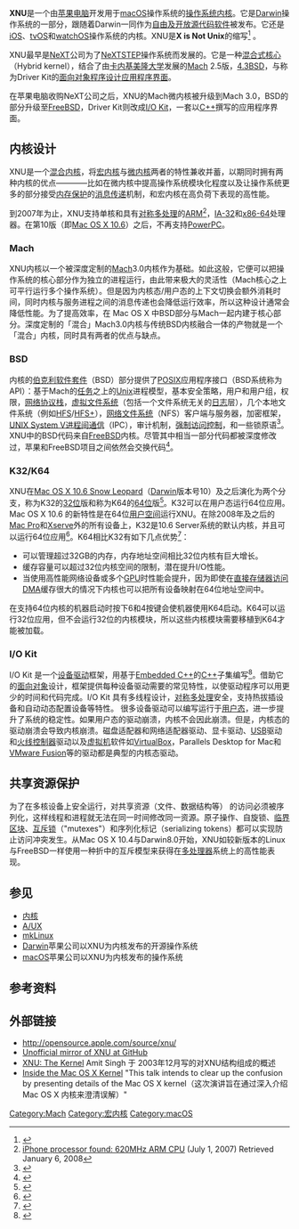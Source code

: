 {{Infobox OS
| name                   = XNU kernel
| logo                   =
| caption                =
| developer              = [[蘋果公司|蘋果公司]]
| family                 = [[类Unix|类Unix]]
| working state          = 开发中
| source model           = [[開放原始碼|開放原始碼]]
| released               = {{Start date and age|1996|12}}
| programmed in          = [[C语言|C]], [[C++|C++]]
| language               = 英文, 其他
| supported platforms    = [[IA-32|IA-32]], [[x86-64|x86-64]], [[ARM架构|ARM]]
| genre                  = [[操作系统|操作系统]][[内核|内核]]
| kernel_type            = [[混合核心|混合]]
| license                = [[苹果公共源代码许可证|苹果公共源代码许可证]] 2.0
| website                = {{URL|https://opensource.apple.com/source/xnu}}
}}

'''XNU'''是一个由[[苹果电脑|苹果电脑]]开发用于[[macOS|macOS]]操作系统的[[操作系统|操作系统]][[内核|内核]]。它是[[Darwin_(操作系统)|Darwin]]操作系统的一部分，跟随着Darwin一同作为[[自由及开放源代码软件|自由及开放源代码软件]]被发布。它还是[[iOS|iOS]]、[[tvOS|tvOS]]和[[watchOS|watchOS]]操作系统的内核。XNU是'''X is Not Unix'''的缩写<ref>{{cite web |year=2005 |url=https://developer.apple.com/documentation/Porting/Conceptual/PortingUnix/glossary/glossary.html |title=Porting UNIX/Linux Applications to Mac OS X: Glossary |publisher=Apple Computer |accessdate=March 27, 2009 |deadurl=yes |archiveurl=https://www.webcitation.org/69tH6UvBx?url=https://developer.apple.com/library/mac/documentation/Porting/Conceptual/PortingUnix/glossary/glossary.html |archivedate=2012年8月13日 }}</ref><!-- Please read the footnote before making changes to the last line. XNU is NOT a recursive abbreviation, and it does NOT stand for "XNU is not Unix."-->。

XNU最早是[[NeXT|NeXT]]公司为了[[NeXTSTEP|NeXTSTEP]]操作系统而发展的。它是一种[[混合式核心|混合式核心]]（Hybrid kernel），结合了由[[卡内基美隆大学|卡内基美隆大学]]发展的[[Mach|Mach]] 2.5版，[[BSD|4.3BSD]]，与称为Driver Kit的[[面向对象程序设计|面向对象程序设计]][[应用程序接口|应用程序界面]]。

在苹果电脑收购NeXT公司之后，XNU的Mach微内核被升级到Mach 3.0，BSD的部分升级至[[FreeBSD|FreeBSD]]，Driver Kit则改成[[I/O_Kit|I/O Kit]]，一套以[[C++|C++]]撰写的应用程序界面。

== 内核设计 ==
XNU是一个[[混合核心|混合内核]]，将[[宏内核|宏内核]]与[[微内核|微内核]]两者的特性兼收并蓄，以期同时拥有两种内核的优点————比如在微内核中提高操作系统模块化程度以及让操作系统更多的部分接受[[内存保护|内存保护]]的[[訊息傳遞_(軟體)|消息传递]]机制，和宏内核在高负荷下表现的高性能。

到2007年为止，XNU支持单核和具有[[对称多处理|对称多处理]]的[[ARM|ARM]]<ref>[http://www.engadget.com/2007/07/01/iphone-processor-found-620mhz-arm/ iPhone processor found: 620MHz ARM CPU] {{Wayback|url=http://www.engadget.com/2007/07/01/iphone-processor-found-620mhz-arm/ |date=20090123013252 }} (July 1, 2007) Retrieved January 6, 2008</ref>，[[IA-32|IA-32]]和[[x86-64|x86-64]]处理器。在第10版（即[[Mac_OS_X_Snow_Leopard|Mac OS X 10.6]]）之后，不再支持[[PowerPC|PowerPC]]。

=== Mach ===
XNU内核以一个被深度定制的[[Mach|Mach]]3.0内核作为基础。如此这般，它便可以把操作系统的核心部分作为独立的进程运行，由此带来极大的灵活性（Mach核心之上可平行运行多个操作系统）。但是因为内核态/用户态的上下文切换会额外消耗时间，同时内核与服务进程之间的消息传递也会降低运行效率，所以这种设计通常会降低性能。为了提高效率，在 Mac OS X 中BSD部分与Mach一起内建于核心部分。深度定制的「混合」Mach3.0内核与传统BSD内核融合一体的产物就是一个「混合」内核，同时具有两者的优点与缺点。
=== BSD ===

内核的[[BSD|伯克利软件套件]]（BSD）部分提供了[[POSIX|POSIX]]应用程序接口（BSD系统称为API）：基于Mach的[[作業_(電腦)|任务]]之上的[[Unix|Unix]]进程模型，基本安全策略，用户和用户组，权限，[[协议栈|网络协议栈]]，[[虚拟文件系统|虚拟文件系统]]（包括一个文件系统无关的[[日志|日志]]层），几个本地文件系统（例如[[HFS|HFS]]/[[HFS+|HFS+]]），[[网络文件系统|网络文件系统]]（NFS）客户端与服务器，加密框架，[[UNIX_System_V|UNIX System V]][[进程间通信|进程间通信]]（IPC），审计机制，[[强制访问控制|强制访问控制]]，和一些锁原语<ref>{{cite mailing list|url=http://lists.freebsd.org/pipermail/freebsd-advocacy/2008-August/003674.html|title=Re: freebsd-advocacy Digest, Vol 248, Issue 1|last=Watson|first=Robert|authorlink=Robert Watson (computer scientist)|mailinglist=freebsd-advocacy|date=August 2, 2008|accessdate=October 24, 2013|archive-date=2021-02-25|archive-url=https://web.archive.org/web/20210225134829/https://lists.freebsd.org/pipermail/freebsd-advocacy/2008-August/003674.html}}</ref>。XNU中的BSD代码来自[[FreeBSD|FreeBSD]]内核。尽管其中相当一部分代码都被深度修改过，苹果和FreeBSD项目之间依然会交换代码<ref>{{cite web|url=http://www.freebsd.org/news/status/report-2009-04-2009-09.html#Grand-Central-Dispatch---FreeBSD-port|title=FreeBSD Quarterly Status Report (Grand Central Dispatch - FreeBSD port)|date=April 2009|accessdate=October 24, 2013|archive-date=2009-10-14|archive-url=https://web.archive.org/web/20091014031730/http://www.freebsd.org/news/status/report-2009-04-2009-09.html#Grand-Central-Dispatch---FreeBSD-port}}</ref>。

=== K32/K64 ===

XNU在[[Mac_OS_X_Snow_Leopard|Mac OS X 10.6 Snow Leopard]]（[[Darwin_(操作系统)|Darwin]]版本号10）及之后演化为两个分支，称为K32的[[32位|32位]]版和称为K64的[[64位|64位]]版<ref>{{Cite web |url=http://arstechnica.com/apple/reviews/2009/08/mac-os-x-10-6.ars/5 |title=Mac OS X 10.6 Snow Leopard: the Ars Technica review, page 5 |accessdate=2017-04-08 |archive-date=2012-08-13 |archive-url=https://www.webcitation.org/69swuj0Ua?url=http://arstechnica.com/apple/2009/08/mac-os-x-10-6/5/ |dead-url=no }}</ref>。K32可以在用户态运行64位应用。Mac OS X 10.6 的新特性是在64位[[使用者空間|用户空间]]运行XNU。在除2008年及之后的[[Mac_Pro|Mac Pro]]和[[Xserve|Xserve]]外的所有设备上，K32是10.6 Server系统的默认内核，并且可以运行64位应用<ref>{{Cite web |url=http://support.apple.com/kb/HT3770 |title=Mac OS X Server v10.6: Macs that use the 64-bit kernel |accessdate=2017-04-08 |archive-date=2010-12-05 |archive-url=https://web.archive.org/web/20101205233913/http://support.apple.com/kb/HT3770 |dead-url=no }}</ref>。K64相比K32有如下几点优势<ref>{{Cite web |url=http://developer.apple.com/mac/library/releasenotes/MacOSX/WhatsNewInOSX/Articles/MacOSX10_6.html |title=What's New in Mac OS X: Mac OS X v10.6 |accessdate=2017-04-08 |archive-date=2009-12-08 |archive-url=https://web.archive.org/web/20091208151435/http://developer.apple.com/Mac/library/releasenotes/MacOSX/WhatsNewInOSX/Articles/MacOSX10_6.html |dead-url=no }}</ref>：

* 可以管理超过32GB的内存，内存地址空间相比32位内核有巨大增长。
* 缓存容量可以超过32位内核空间的限制，潜在提升I/O性能。
* 当使用高性能网络设备或多个[[GPU|GPU]]时性能会提升，因为即使在[[直接存储器访问|直接存储器访问]]DMA缓存很大的情况下内核也可以把所有设备映射在64位地址空间中。

在支持64位内核的机器启动时按下6和4按键会使机器使用K64启动。K64可以运行32位应用，但不会运行32位的内核模块，所以这些内核模块需要移植到K64才能被加载。

=== I/O Kit ===
I/O Kit 是一个[[驱动程序|设备驱动]]框架，用基于[[Embedded_C++|Embedded C++]]的[[C++|C++]]子集编写<ref>{{Cite web |url=http://osxbook.com/book/bonus/ancient/whatismacosx/arch_xnu.html |title=I/O Kit uses a restricted subset of C++ |accessdate=2017-04-08 |archive-date=2019-04-19 |archive-url=https://web.archive.org/web/20190419152142/http://osxbook.com/book/bonus/ancient/whatismacosx/arch_xnu.html |dead-url=no }}</ref>。借助它的[[面向对象程序设计|面向对象]]设计，框架提供每种设备驱动需要的常见特性，以使驱动程序可以用更少的时间和代码完成。I/O Kit 具有多线程设计，[[对称多处理|对称多处理]]安全，支持热拔插设备和自动动态配置设备等特性。
很多设备驱动可以编写运行于[[用户态|用户态]]，进一步提升了系统的稳定性。如果用户态的驱动崩溃，内核不会因此崩溃。但是，内核态的驱动崩溃会导致内核崩溃。磁盘适配器和网络适配器驱动、显卡驱动、[[USB|USB]]驱动和[[IEEE_1394|火线控制器]]驱动以及[[虚拟机|虚拟机]]软件如[[VirtualBox|VirtualBox]]，Parallels Desktop for Mac和[[VMware|VMware Fusion]]等的驱动都是典型的内核态驱动。

== 共享资源保护 ==
为了在多核设备上安全运行，对共享资源（文件、数据结构等） 的访问必须被序列化，这样线程和进程就无法在同一时间修改同一资源。原子操作、自旋锁、[[臨界區段|临界区块]]、[[互斥锁|互斥锁]]（"mutexes"）和序列化标记（serializing tokens）都可以实现防止访问冲突发生。从Mac OS X 10.4与Darwin8.0开始，XNU如较新版本的Linux与FreeBSD一样使用一种折中的互斥模型来获得在[[多核心處理器|多处理器]]系统上的高性能表现。

== 参见 ==
{{Portal|自由软件}}
*[[内核|内核]]
*[[A/UX|A/UX]]
*[[mkLinux|mkLinux]]
*[[Darwin_(操作系统)|Darwin]]{{snd}}苹果公司以XNU为内核发布的开源操作系统
*[[macOS|macOS]]{{snd}}苹果公司以XNU为内核发布的操作系统

== 参考资料 ==
{{Reflist|30em}}

== 外部链接 ==
* http://opensource.apple.com/source/xnu/ {{Wayback|url=http://opensource.apple.com/source/xnu/ |date=20220308121457 }}
* [https://github.com/opensource-apple/xnu Unofficial mirror of XNU at GitHub] {{Wayback|url=https://github.com/opensource-apple/xnu |date=20180924043346 }}
* [http://osxbook.com/book/bonus/ancient/whatismacosx/arch_xnu.html XNU: The Kernel] {{Wayback|url=http://osxbook.com/book/bonus/ancient/whatismacosx/arch_xnu.html |date=20190419152142 }}{{snd}} Amit Singh 于 2003年12月写的对XNU结构组成的概述
* [http://www.derchris.eu/ccc/24C3/mp4/24c3-2303-en-inside_the_macosx_kernel-COMPATIBLE.mp4 Inside the Mac OS X Kernel] {{Wayback|url=http://www.derchris.eu/ccc/24C3/mp4/24c3-2303-en-inside_the_macosx_kernel-COMPATIBLE.mp4 |date=20160407134037 }}{{snd}} "This talk intends to clear up the confusion by presenting details of the Mac OS X kernel（这次演讲旨在通过深入介绍Mac OS X 内核来澄清误解）"
{{移动操作系统}}
{{macOS}}
{{FreeBSD}}
{{DEFAULTSORT:Xnu}}
[[Category:Mach|Category:Mach]]
[[Category:宏内核|Category:宏内核]]
[[Category:macOS|Category:macOS]]